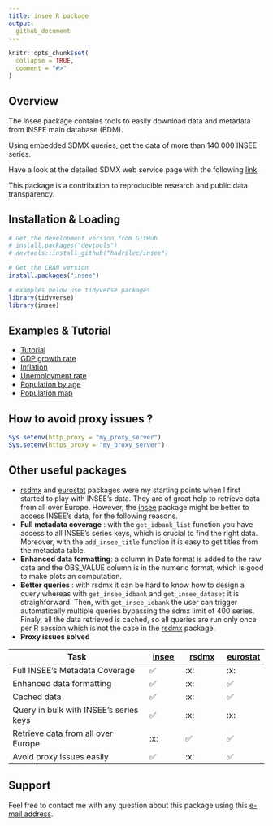 ---
title: insee R package
output: 
  github_document
---

```{r, echo = FALSE}
knitr::opts_chunk$set(
  collapse = TRUE,
  comment = "#>"
)

```

<!-- <br> -->

<!-- [![CRAN status](https://www.r-pkg.org/badges/version/insee)](https://cran.r-project.org/package=insee) -->
<!-- [![CRAN checks](https://cranchecks.info/badges/worst/insee)](https://cran.r-project.org/web/checks/check_results_insee.html) -->
<!-- [![Codecov test coverage](https://codecov.io/gh/hadrilec/insee/branch/master/graph/badge.svg)](https://codecov.io/gh/hadrilec/insee?branch=master) -->
<!-- [![lifecycle](https://img.shields.io/badge/lifecycle-maturing-blue.svg)](https://www.tidyverse.org/lifecycle/#maturing) -->
<!-- [![Downloads](https://cranlogs.r-pkg.org/badges/grand-total/insee)](https://cran.r-project.org/package=insee) -->
<!-- [![Downloads](https://cranlogs.r-pkg.org/badges/insee)](https://cran.r-project.org/package=insee) -->
<!-- [![Project Status: Active – The project has reached a stable, usable state and is being actively developed.](https://www.repostatus.org/badges/latest/active.svg)](https://www.repostatus.org/) -->
<!-- [![Build Status](https://travis-ci.com/hadrilec/insee.svg?branch=master)](https://travis-ci.org/hadrilec/insee) -->
<!-- [![R build status](https://github.com/hadrilec/insee/workflows/R-CMD-check/badge.svg)](https://github.com/hadrilec/insee/actions) -->

<!-- <br> -->

## Overview

The insee package contains tools to easily download data and metadata from INSEE main database (BDM). 

Using embedded SDMX queries, get the data of more than 140 000 INSEE series.

Have a look at the detailed SDMX web service page with the following [link](https://www.insee.fr/en/information/2868055).

This package is a contribution to reproducible research and public data  transparency.

## Installation & Loading
```{r eval = FALSE}
# Get the development version from GitHub
# install.packages("devtools")
# devtools::install_github("hadrilec/insee")

# Get the CRAN version
install.packages("insee")

# examples below use tidyverse packages 
library(tidyverse)
library(insee)
```

## Examples & Tutorial

* [Tutorial](https://hadrilec.github.io/insee/articles/insee.html)
* [GDP growth rate](https://hadrilec.github.io/insee/articles/v2_gdp-vignettes.html)
* [Inflation](https://hadrilec.github.io/insee/articles/v3_inflation-vignettes.html)
* [Unemployment rate](https://hadrilec.github.io/insee/articles/v4_unem-vignettes.html)
* [Population by age](https://hadrilec.github.io/insee/articles/v5_pop-vignettes.html)
* [Population map](https://hadrilec.github.io/insee/articles/v6_pop_map-vignettes.html)

## How to avoid proxy issues ?
```{r proxy, eval=FALSE}
Sys.setenv(http_proxy = "my_proxy_server")
Sys.setenv(https_proxy = "my_proxy_server")
```

## Other useful packages

- [rsdmx](https://CRAN.R-project.org/package=rsdmx) and [eurostat](https://CRAN.R-project.org/package=eurostat) packages were my starting points when I first started to play with INSEE's data. They are of great help to retrieve data from all over Europe. However, the [insee](https://CRAN.R-project.org/package=insee) package might be better to access INSEE's data, for the following reasons.
- **Full metadata coverage** : with the `get_idbank_list` function you have access to all INSEE's series keys, which is crucial to find the right data. Moreover, with the `add_insee_title` function it is easy to get titles from the metadata table.
- **Enhanced data formatting**: a column in Date format is added to the raw data and the OBS_VALUE column is in the numeric format, which is good to make plots an computation.
- **Better queries** : with rsdmx it can be hard to know how to design a query whereas with `get_insee_idbank` and `get_insee_dataset` it is straighforward. Then, with `get_insee_idbank` the user can trigger automatically multiple queries bypassing the sdmx limit of 400 series. Finaly, all the data retrieved is cached, so all queries are run only once per R session which is not the case in the [rsdmx](https://CRAN.R-project.org/package=rsdmx) package.
- **Proxy issues solved**

<center>

| Task                         | [insee](https://CRAN.R-project.org/package=insee) | [rsdmx](https://CRAN.R-project.org/package=rsdmx) | [eurostat](https://CRAN.R-project.org/package=eurostat) |
|------------------------------|--------|---------|---------|
| Full INSEE's Metadata Coverage             |  ✅  |  :x:  |  :x:  |  
| Enhanced data formatting                   |  ✅  |  :x:  |  ✅   |  :
| Cached data                                |  ✅  |  :x:  |  ✅    |
| Query in bulk with INSEE's series keys     |  ✅  |  :x:  |  :x:  |  
| Retrieve data from all over Europe         |  :x:  |  ✅  |   ✅    |   
| Avoid proxy issues easily                  |   ✅  | :x:|     ✅  ||

</center>


## Support
Feel free to contact me with any question about this package using this [e-mail address](mailto:hadrien.leclerc@insee.fr?subject=[r-package][insee]).
